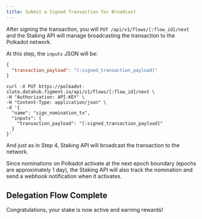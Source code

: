 ```yaml
---
title: Submit a Signed Transaction for Broadcast
---
```


After signing the transaction, you will `PUT /api/v1/flows/[:flow_id]/next` and the Staking API will manage broadcasting the transaction to the Polkadot network.

At this step, the `inputs` JSON will be:

```json
{
  "transaction_payload": "[:signed_transaction_payload]"
}
```

```text
curl -X PUT https://polkadot-slate.datahub.figment.io/api/v1/flows/[:flow_id]/next \
-H "Authorization: API-KEY" \
-H "Content-Type: application/json" \
-d '{
  "name": "sign_nomination_tx",
  "inputs": {
    "transaction_payload": "[:signed_transaction_payload]"
  }
}'
```

And just as in Step 4, Staking API will broadcast the transaction to the network.

Since nominations on Polkadot activate at the next epoch boundary (epochs are approximately 1 day), the Staking API will also track the nomination and send a webhook notification when it activates.

## Delegation Flow Complete

Congratulations, your stake is now active and earning rewards!
